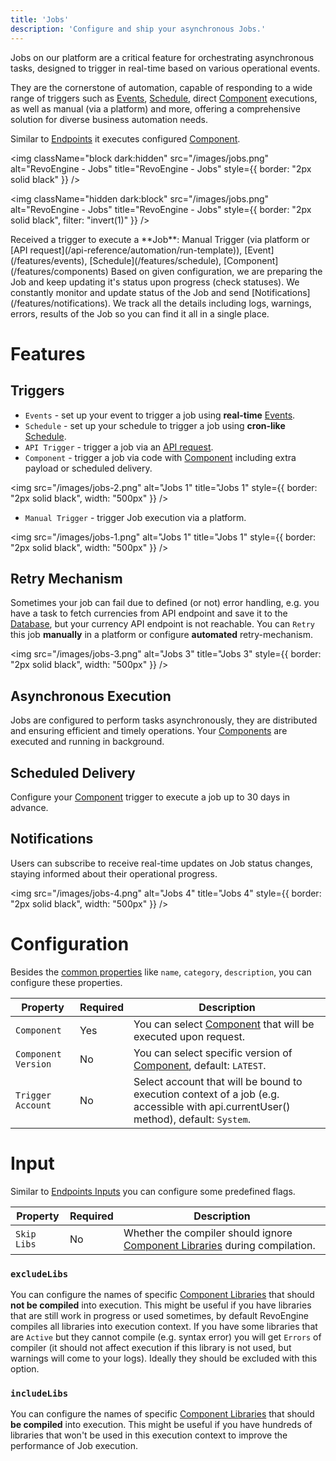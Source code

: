 ```yaml
---
title: 'Jobs'
description: 'Configure and ship your asynchronous Jobs.'
---
```


Jobs on our platform are a critical feature for orchestrating asynchronous tasks, designed to trigger in real-time
based on various operational events.

They are the cornerstone of automation, capable of responding to a wide range of
triggers such as [Events](/features/events), [Schedule](/features/schedule), direct [Component](/features/components)
executions, as well as manual (via a platform) and more, offering a comprehensive solution for diverse business automation needs.

Similar to [Endpoints](/solutions/endpoints) it executes configured [Component](/features/components).

<img
    className="block dark:hidden"
    src="/images/jobs.png"
    alt="RevoEngine - Jobs"
    title="RevoEngine - Jobs"
    style={{ border: "2px solid black" }}
/>

<img
    className="hidden dark:block"
    src="/images/jobs.png"
    alt="RevoEngine - Jobs"
    title="RevoEngine - Jobs"
    style={{ border: "2px solid black", filter: "invert(1)" }}
/>

<Steps>
    <Step title="Trigger">
        Received a trigger to execute a **Job**: Manual Trigger (via platform or [API request](/api-reference/automation/run-template)), [Event](/features/events), [Schedule](/features/schedule), [Component](/features/components)
    </Step>
    <Step title="Details">
        Based on given configuration, we are preparing the Job and keep updating it's status upon progress (check statuses).
    </Step>
    <Step title="Updates">
        We constantly monitor and update status of the Job and send [Notifications](/features/notifications).
    </Step>
    <Step title="Finish">
        We track all the details including logs, warnings, errors, results of the Job so you can find it all in a single place.
    </Step>
</Steps>

# Features

## Triggers

- `Events` - set up your event to trigger a job using **real-time** [Events](/features/events).
- `Schedule` - set up your schedule to trigger a job using **cron-like** [Schedule](/features/schedule).
- `API Trigger` - trigger a job via an [API request](/api-reference/automation/run-template).
- `Component` - trigger a job via code with [Component](/features/components) including extra payload or <Tooltip tip="Trigger your Job that will be scheduled, up to 30 days in advance.">scheduled delivery</Tooltip>.

<img
    src="/images/jobs-2.png"
    alt="Jobs 1"
    title="Jobs 1"
    style={{ border: "2px solid black", width: "500px" }}
/>

- `Manual Trigger` - trigger Job execution via a platform.

<img
    src="/images/jobs-1.png"
    alt="Jobs 1"
    title="Jobs 1"
    style={{ border: "2px solid black", width: "500px" }}
/>

## Retry Mechanism

Sometimes your job can fail due to defined (or not) error handling, e.g. you have a task to fetch currencies from API endpoint and save it to the [Database](/solutions/databases), but your currency API endpoint is not reachable.
You can `Retry` this job **manually** in a platform or configure **automated** retry-mechanism.

<img
    src="/images/jobs-3.png"
    alt="Jobs 3"
    title="Jobs 3"
    style={{ border: "2px solid black", width: "500px" }}
/>

## Asynchronous Execution

Jobs are configured to perform tasks asynchronously, they are distributed and ensuring efficient and timely operations.
Your [Components](/features/components) are executed and running in background.

## Scheduled Delivery

Configure your [Component](/features/components) trigger to execute a job up to 30 days in advance.

## Notifications

Users can subscribe to receive real-time updates on Job status changes, staying informed about their operational progress.

<img
    src="/images/jobs-4.png"
    alt="Jobs 4"
    title="Jobs 4"
    style={{ border: "2px solid black", width: "500px" }}
/>

# Configuration

Besides the [common properties](/features/search) like `name`, `category`, `description`, you can configure these properties.

| Property            | Required | Description                                                                                                                         |
|---------------------|----------|-------------------------------------------------------------------------------------------------------------------------------------|
| `Component`         | Yes      | You can select [Component](/components) that will be executed upon request.                                                         |
| `Component Version` | No       | You can select specific version of [Component](/components), default: `LATEST`.                                                     |
| `Trigger Account`   | No       | Select account that will be bound to execution context of a job (e.g. accessible with api.currentUser() method), default: `System`. |

# Input

Similar to [Endpoints Inputs](/run-api/configuration#input) you can configure some predefined flags.

| Property            | Required | Description                                                                                                                         |
|---------------------|----------|-------------------------------------------------------------------------------------------------------------------------------------|
| `Skip Libs`         | No       | Whether the compiler should ignore [Component Libraries](/components/library) during compilation.                                   |

### `excludeLibs`
You can configure the names of specific [Component Libraries](/components/library) that should **not be compiled** into execution.
This might be useful if you have libraries that are still work in progress or used sometimes, by default RevoEngine compiles all libraries into execution context.
<Note>If you have some libraries that are `Active` but they cannot compile (e.g. syntax error) you will get `Errors` of compiler (it should not affect execution if this library is not used, but warnings will come to your logs). Ideally they should be excluded with this option.</Note>

### `includeLibs`
You can configure the names of specific [Component Libraries](/components/library) that should **be compiled** into execution.
This might be useful if you have hundreds of libraries that won't be used in this execution context to improve the performance of Job execution.
